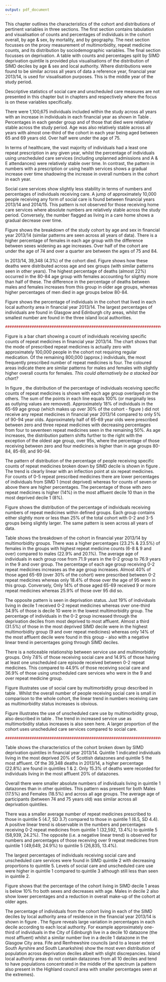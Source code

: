 ```yaml
---
output: pdf_document
---
```


\chapter{Results - Descriptive statistics}\label{ch:results-1}
\thispagestyle{empty}

This chapter outlines the characteristics of the cohort and distributions of pertinent variables in three sections. The first section contains tabulation and visualisation of counts and percentages of individuals in the cohort overall, by age & sex, by mortality, and by geography.  The next section focusses on the proxy measurement of multimorbidity, repeat medicine counts, and its distribution by sociodemographic variables. The final section focusses on deprivation. A table with counts and percentages split by SIMD deprivation quintile is provided plus visualisations of the distribution of SIMD deciles by age & sex and local authority. Where distributions were found to be similar across all years of data a reference year, financial year 2013/14, is used for visualisation purposes. This is the middle year of the study period. 

Descriptive statistics of social care and unscheduled care measures are not presented in this chapter but in chapters \ref{ch:res2} and \ref{ch:res-3} respectively where the focus is on these variables specifically. 

\section{Age, sex, mortality, and geography}\label{sec:results1-descr}

\subsection{Participants}\label{subsec:results1-particp}

\begin{table}[h]
\centering
\resizebox{\textwidth}{!}{%
\begin{threeparttable}
\begin{tabular}{@{}llrrrrr@{}}
\toprule
\textbf{Variable} & \textbf{Value} & \textbf{2011/12} & \textbf{2012/13} & \textbf{2013/14} & \textbf{2014/15} & \textbf{2015/16} \\ \midrule
\textbf{N in cohort} &  & 870896 & 895100 & 908295 & 920639 & 924325 \\
\textbf{N died} &  & 35870 (4.1) & 41701 (4.7) & 39348 (4.3) & 42365 (4.6) & 37992 (4.1) \\
\textbf{Sex} & Male & 382585 (43.9) & 395922 (44.2) & 404480 (44.5) & 412115 (44.8) & 415953 (45.0) \\
\textbf{} & Female & 488311 (56.1) & 499178 (55.8) & 503815 (55.5) & 508524 (55.2) & 508372 (55.0) \\
\textbf{Age (years)} & Mean (SD) & 74.8 (7.4) & 74.7 (7.4) & 74.7 (7.4) & 74.7 (7.4) & 74.7 (7.4) \\
\textbf{Age group (years)} & 65-69 & 256761 (29.5) & 269042 (30.1) & 274946 (30.3) & 278705 (30.3) & 282554 (30.6) \\
\textbf{} & 70-74 & 206129 (23.7) & 208829 (23.3) & 211466 (23.3) & 214387 (23.3) & 215897 (23.4) \\
\textbf{} & 75-79 & 170452 (19.6) & 173474 (19.4) & 175400 (19.3) & 176745 (19.2) & 175279 (19.0) \\
\textbf{} & 80-84 & 124677 (14.3) & 127606 (14.3) & 128500 (14.1) & 130151 (14.1) & 130131 (14.1) \\
\textbf{} & 85-89 & 73698 (8.5) & 74937 (8.4) & 75990 (8.4) & 77619 (8.4) & 77699 (8.4) \\
\textbf{} & 90-94 & 30732 (3.5) & 32711 (3.7) & 33710 (3.7) & 34150 (3.7) & 33432 (3.6) \\
\textbf{} & 95 plus & 8447 (1.0) & 8501 (0.9) & 8283 (0.9) & 8882 (1.0) & 9333 (1.0) \\
\textbf{N with  \textgreater{}=1 repeat medicine} &  & 775627 (89.1) & 795495 (88.9) & 807924 (88.9) & 818667 (88.9) & 821813 (88.9) \\
\textbf{Receiving social care} &  & 89769 (10.3) & 99111 (11.1) & 98361 (10.8) & 125619 (13.6) & 125367 (13.6) \\
\textbf{Receiving home care} &  & 41642 (4.8) & 42149 (4.7) & 42746 (4.7) & 42232 (4.6) & 41172 (4.5) \\
\textbf{Resident in care home} &  & 36513 (4.4) & 33292 (4.0) & 31397 (3.7) & 29089 (3.3) & 28136 (3.2) \\
\textbf{\textgreater{}= 1 USC episode} &  & 259137 (29.8) & 272574 (30.5) & 270872 (29.8) & 289504 (31.4) & 285013 (30.8) \\
\textbf{\textgreater{}=1 hospital admission} &  & 133153 (15.3) & 141868 (15.8) & 141745 (15.6) & 147757 (16.0) & 145741 (15.8) \\
\textbf{\textgreater{}=1 A \& E attendance} &  & 172747 (19.8) & 181728 (20.3) & 184100 (20.3) & 190563 (20.7) & 185736 (20.1) \\ \bottomrule
\end{tabular}%
\begin{tablenotes}
\item All values n(\%) unless otherwise stated 
\item \emph{Column}-wise percentages within grouped variables
\end{tablenotes}
\end{threeparttable}%
}
\caption{Characteristics of study population}
\label{tab:results1-cohorttab}
\end{table}

There were 1,100,675 individuals included within the study across all years with an increase in individuals in each financial year as shown in Table \ref{tab:results1-cohorttab}.  Percentages in each gender group and of those that died were relatively stable across the study period. Age was also relatively stable across all years with almost one-third of the cohort in each year being aged between 65 and 69 years old. Over half were under the age of 75.  

In terms of healthcare, the vast majority of individuals had a least one repeat prescription in any given year, whilst the percentage of individuals using unscheduled care services (including unplanned admissions and A & E attendances) were relatively stable over time. In contrast, the pattern in \emph{absoloute} numbers with a prescription or using health services shows a gradual increase over time shadowing the increase in overall numbers in the cohort in each year.  

Social care services show slightly less stability in terms of numbers and percentages of individuals receiving care. A jump of approximately 10,000 people receiving any form of social care is found between financial years 2013/14 and 2014/15. This pattern is not observed for those receiving home care services where absolute numbers are relatively stable across the study period. Conversely, the number flagged as living in a care home shows a gradual decrease over time.   

\FloatBarrier
\subsection{Age and sex}\label{subsec:results1-age-sex}

\begin{figure}[]
  \centering
    \includegraphics{figures/chapter-results-1/02_age_sex_plot.png}
    \caption{Age and sex distribution. N = 908,295}
    \label{fig:results1-age-sex}
\end{figure}

Figure \ref{fig:results1-age-sex} shows the breakdown of the study cohort by age and sex in financial year 2013/14 (similar patterns are seen across all years of data). There is a higher percentage of females in each age group with the difference between sexes widening as age increases. Over half of the cohort are under the age of 74 and over a quarter are between the ages of 75 and 84. 


\FloatBarrier
\subsection{Mortality}\label{subsec:results1-mortality}

\begin{figure}[h]
  \centering
    \includegraphics{figures/chapter-results-1/03_deaths_plot.png}
    \caption{Mortality. N = 39,348}
    \label{fig:results1-mortality}
\end{figure}

In 2013/14, 39,348 (4.3%) of the cohort died. Figure \ref{fig:results1-mortality} shows how these deaths were distributed across age and sex groups (with similar patterns seen in other years). The highest percentage of deaths (almost 22%) occurred in the 80-84 age group with females accounting for slightly more than half of these. The difference in the percentage of deaths between males and females increases from this group in older age groups, whereas higher percentages of men died in age groups below 80-84.


\FloatBarrier
\subsection{Local authorities}\label{subsec:results1-la}

Figure \ref{fig:results1-la} shows the percentage of individuals in the cohort that lived in each local authority area in financial year 2013/14. The largest percentages of individuals are found in Glasgow and Edinburgh city areas, whilst the smallest number are found in the three island local authorities. 

\begin{figure}[h]
  \centering
    \includegraphics{figures/chapter-results-1/04_la_count.png}
    \caption{Distribution of cohort by local authority. N = 908,295}
    \label{fig:results1-la}
\end{figure}

```r
##################################################################################################
```
\FloatBarrier
\section{Multimorbidity - repeat medicine groups}\label{sec:results1-mm-meds}
\subsection{Distribution by sex}\label{subsec:results1-meds-sex}

Figure \ref{fig:results1-meds-hist} is a bar chart showing a count of individuals receiving specific counts of repeat medicines in financial year 2013/14. The chart shows that the mode of prescribed repeat medicines is actually zero with approximately 100,000 people in the cohort not requiring regular medication. Of the remaining 800,000 (approx.) individuals, the most frequently prescribed number of repeat medicines is four. The coloured areas indicate there are similar patterns for males and females with slightly higher overall counts for females. *This could alternatively be a stacked bar chart?*

\begin{figure}[h]
  \centering
    \includegraphics{figures/chapter-results-1/10_total_meds_hist_2.png}
    \caption{Number of individuals receiving specific counts of repeat medicines. N = 908,295}
    \label{fig:results1-meds-hist}
\end{figure}

\FloatBarrier
\subsection{Percentage by age group}\label{subsec:results1-meds-age}

\begin{figure}[h]
  \centering
    \includegraphics{figures/chapter-results-1/12_meds_age_count_plot.png}
    \caption{Repeat medicine proportion by age group}
    \label{fig:results1-meds-age-grp}
\end{figure}

In figure \ref{fig:results1-meds-age-grp}, the distribution of the percentage of individuals receiving specific counts of repeat medicines is shown with each age group overlayed on the others. The sum of the points in each line equals 100% (or marginally less as outlying values are removed). Approximately 18% of individuals in the 65-69 age group (which makes up over 30% of the cohort - figure \ref{fig:results1-age-sex}) did not receive any repeat medicines in financial year 2013/14 compared to only 5% of 90-94 year olds. Approximately half of 65-69 year olds were prescribed between zero and three repeat medicines with decreasing percentages from four to seventeen repeat medicines seen in the remaining 50%. As age increases, the distribution pattern shifts further to the right with the exception of the oldest age group, over 95s, where the percentage of those receiving between zero and four medicines is higher than in age groups 80-84, 85-89, and 90-94. 

\FloatBarrier
\subsection{Percentage by deprivation}\label{subsec:results1-meds-simd}

\begin{figure}[h]
  \centering
    \includegraphics{figures/chapter-results-1/11_meds_simd_count_plot.png}
    \caption{Repeat medicine proportion by SIMD decile}
    \label{fig:results1-meds-simd}
\end{figure}

The pattern of distribution of the percentage of people receiving specific counts of repeat medicines broken down by SIMD decile is shown in figure \ref{fig:results1-meds-simd}. The trend is clearly linear with an inflection point at six repeat medicines. For counts of 0-5 repeat prescribed medicines there are lower percentages of individuals from SIMD 1 (most deprived) whereas for counts of seven or above there are higher percentages. The percentage of those with zero repeat medicines is higher (14%) in the most affluent decile 10 than in the most deprived decile 1 (8%). 

\FloatBarrier
\subsection{Multimorbidity (repeat medicine) groups}\label{subsec:results1-meds}

\begin{figure}[h]
  \centering
    \includegraphics{figures/chapter-results-1/08_pis_group_plot.png}
    \caption{Distribution of repeat medicines by group (labelling needs changed)}
    \label{fig:results1-meds-grp}
\end{figure}

Figure \ref{fig:results1-meds-grp} shows the distribution of the percentage of individuals receiving numbers of repeat medicines within defined groups. Each group contains either slightly more or less than 25% of the total cohort with 0-2 and 3-5 groups being slightly larger. The same pattern is seen across all years of data.

\begin{table}[]
\centering
\resizebox{\textwidth}{!}{%
\begin{threeparttable}
\begin{tabular}{@{}llrrrrr@{}}
\toprule
\textbf{Variable} & \textbf{Value} & \textbf{\begin{tabular}[c]{@{}r@{}}Repeat Meds:\\ 0-2\end{tabular}} & \textbf{\begin{tabular}[c]{@{}r@{}}Repeat Meds:\\ 3-5\end{tabular}} & \textbf{\begin{tabular}[c]{@{}r@{}}Repeat Meds:\\ 6-8\end{tabular}} & \textbf{\begin{tabular}[c]{@{}r@{}}Repeat Meds:\\ 9 plus\end{tabular}} & \textbf{Total} \\ \midrule
\textbf{Sex} & Male & 114587 (28.3) & 116021 (28.7) & 92542 (22.9) & 81330 (20.1) & 404480 \\
\textbf{} & Female & 128812 (25.6) & 139958 (27.8) & 116708 (23.2) & 118337 (23.5) & 503815 \\
\textbf{Mortality} & Dead & 11033 (28.0) & 9163 (23.3) & 8145 (20.7) & 11007 (28.0) & 39348 \\
\textbf{} & Alive & 232366 (26.7) & 246816 (28.4) & 201105 (23.1) & 188660 (21.7) & 868947 \\
\textbf{Age} & Mean (SD) & 71.9 (6.5) & 74.4 (7.3) & 76.2 (7.6) & 76.9 (7.5) &  \\
\textbf{Age grop} & 65-69 & 109385 (39.8) & 79387 (28.9) & 47733 (17.4) & 38441 (14.0) & 274946 \\
\textbf{} & 70-74 & 60865 (28.8) & 62884 (29.7) & 46143 (21.8) & 41574 (19.7) & 211466 \\
\textbf{} & 75-79 & 35600 (20.3) & 49618 (28.3) & 45250 (25.8) & 44932 (25.6) & 175400 \\
\textbf{} & 80-84 & 20506 (16.0) & 34127 (26.6) & 35731 (27.8) & 38136 (29.7) & 128500 \\
\textbf{} & 85-89 & 10772 (14.2) & 19150 (25.2) & 22039 (29.0) & 24029 (31.6) & 75990 \\
\textbf{} & 90-94 & 4745 (14.1) & 8582 (25.5) & 9972 (29.6) & 10411 (30.9) & 33710 \\
\textbf{} & 95 plus & 1526 (18.4) & 2231 (26.9) & 2382 (28.8) & 2144 (25.9) & 8283 \\
\textbf{SIMD decile} & 1 & 15032 (19.1) & 19109 (24.3) & 19726 (25.1) & 24730 (31.5) & 78597 \\
\textbf{} & 2 & 17560 (20.5) & 21864 (25.5) & 21378 (24.9) & 24919 (29.1) & 85721 \\
\textbf{} & 3 & 20158 (21.2) & 25362 (26.7) & 23823 (25.0) & 25786 (27.1) & 95129 \\
\textbf{} & 4 & 22929 (23.8) & 26458 (27.5) & 23302 (24.2) & 23519 (24.4) & 96208 \\
\textbf{} & 5 & 25318 (26.0) & 27504 (28.3) & 22736 (23.4) & 21673 (22.3) & 97231 \\
\textbf{} & 6 & 28038 (28.8) & 28081 (28.8) & 21909 (22.5) & 19462 (20.0) & 97490 \\
\textbf{} & 7 & 28107 (30.4) & 27125 (29.3) & 20247 (21.9) & 17025 (18.4) & 92504 \\
\textbf{} & 8 & 27318 (30.9) & 26338 (29.8) & 19155 (21.6) & 15718 (17.8) & 88529 \\
\textbf{} & 9 & 28098 (31.7) & 27041 (30.5) & 18956 (21.4) & 14465 (16.3) & 88560 \\
\textbf{} & 10 & 30841 (34.9) & 27097 (30.7) & 18018 (20.4) & 12370 (14.0) & 88326 \\
\textbf{Any form of social care} & No Social Care & 235947 (29.1) & 236930 (29.3) & 181564 (22.4) & 155493 (19.2) & 809934 \\
\textbf{} & Social Care & 7452 (7.6) & 19049 (19.4) & 27686 (28.1) & 44174 (44.9) & 98361 \\
\textbf{Any USC episode} & No USC & 203026 (31.9) & 195075 (30.6) & 139718 (21.9) & 99604 (15.6) & 637423 \\
\textbf{} & USC & 40373 (14.9) & 60904 (22.5) & 69532 (25.7) & 100063 (36.9) & 270872 \\ \bottomrule
\end{tabular}%
\begin{tablenotes}
\item All values n(\%) unless otherwise stated 
\item \emph{Row}-wise percentages within grouped variables
\end{tablenotes}
\end{threeparttable}%
}
\caption{Cohort 2013/14 by Multimorbidity (repeat medicine) groups}
\label{tab:res1-mmgroups}
\end{table}


Table \ref{tab:res1-mmgroups} shows the breakdown of the cohort in financial year 2013/14 by multimorbidity groups. There was a higher percentages (23.2% & 23.5%) of females in the groups with highest repeat medicine counts (6-8 & 9 and over) compared to males (22.9% and 20.1%). The average age of individuals in each group rose from 71.9 years in the 0-2 group to 76.9 years in the 9 and over group. The percentage of each age group receiving 0-2 repeat medicines increases as the age group increases. Almost 40% of those aged 65-69 (over 30% of the cohort) were prescribed between 0-2 repeat medicines whereas only 18.4% of those over the age of 95 were in this group. Conversely, Only 14% of those aged 65-69 received 9 or more repeat medicines whereas 25.9% of those over 95 did so. 

The opposite pattern is seen in deprivation status. Just 19% of individuals living in decile 1 received 0-2 repeat medicines whereas over one-third 34.9% of those is decile 10 were in the lowest multimorbidity group. The percentage of individuals in the 0-2 group increased through the deprivation deciles from most deprived to most affluent. Almost a third (31.5%) of those in the most deprived SIMD decile were in the highest multimorbidity group (9 and over repeat medicines) whereas only 14% of the most affluent decile were found in this group - also with a negative linear trend in percentages going through SIMD deciles. 

There is a noticeable relationship between service use and multimorbidity groups. Only 7.6% of those receiving social care and 14.9% of those having at least one unscheduled care episode received between 0-2 repeat medicines. This compared to 44.9% of those receiving social care and 36.9% of those using unscheduled care services who were in the 9 and over repeat medicine group. 

\begin{figure}[h]
  \centering
    \includegraphics[width= 0.8\textwidth]{figures/chapter-results-1/19_meds_scs_plot.png}
    \caption{Count of repeat medicine groups, by receipt of social care. 2013/14}
    \label{fig:res2-meds}
\end{figure}

Figure \ref{fig:res2-meds} illustrates use of social care by multimorbidity group described in table \ref{tab:res1-mmgroups}. Whilst the overall number of people receiving social care is small in comparison to the whole cohort, the linear trend in numbers receiving care as multimorbidity status increases is obvious.

\begin{figure}[h]
  \centering
    \includegraphics[width= 0.8\textwidth]{figures/chapter-results-1/15_meds_usc_plot.png}
    \caption{Count of repeat medicine groups, by use of USC. 2013/14}
    \label{fig:res3-meds}
\end{figure}

Figure \ref{fig:res3-meds} illustrates the use of unscheduled care use by multimorbidity group, also described in table \ref{tab:res1-mmgroups}. The trend in increased service use as multimorbidity status increases is also seen here. A larger proportion of the cohort uses unscheduled care services compared to social care. 


```r
##################################################################################################
```

\FloatBarrier
\section{Deprivation}\label{sec:results1-deprivation}


\subsection{Participants}\label{subsec:dep-parps}

\begin{table}[h]
\centering
\resizebox{\textwidth}{!}{%
\begin{threeparttable}
\begin{tabular}{@{}llrrrrrr@{}}
\toprule
\textbf{Variable} & \textbf{Value} & \textbf{\begin{tabular}[c]{@{}r@{}}Quintile 1\\ (most deprived) \end{tabular}} & \textbf{Quintile 2} & \textbf{Quintile 3} & \textbf{Quintile 4} & \textbf{\begin{tabular}[c]{@{}r@{}}Quintile 5\\ (most affluent) \end{tabular}} & \textbf{Total} \\ \midrule
\textbf{Mortality} & Died & 8959 (22.8) & 8962 (22.8) & 8349 (21.2) & 7046 (17.9) & 6032 (15.3) & 39348 \\
\textbf{Sex} & Male & 70907 (17.5) & 83011 (20.5) & 87587 (21.7) & 82626 (20.4) & 80349 (19.9) & 404480 \\
\textbf{} & Female & 93411 (18.5) & 108326 (21.5) & 107134 (21.3) & 98407 (19.5) & 96537 (19.2) & 503815 \\
\textbf{Age} & Mean (SD) & 74.7 (7.3) & 74.9 (7.4) & 74.6 (7.4) & 74.5 (7.5) & 74.6 (7.5) &  \\
\textbf{Age group} & 65-69 & 47882 (17.4) & 55306 (20.1) & 59210 (21.5) & 57137 (20.8) & 55411 (20.2) & 274946 \\
\textbf{} & 70-74 & 38889 (18.4) & 44234 (20.9) & 45917 (21.7) & 42256 (20.0) & 40170 (19.0) & 211466 \\
\textbf{} & 75-79 & 32993 (18.8) & 38296 (21.8) & 37087 (21.1) & 33792 (19.3) & 33232 (18.9) & 175400 \\
\textbf{} & 80-84 & 24116 (18.8) & 28154 (21.9) & 27036 (21.0) & 24593 (19.1) & 24601 (19.1) & 128500 \\
\textbf{} & 85-89 & 13441 (17.7) & 16486 (21.7) & 16187 (21.3) & 14771 (19.4) & 15105 (19.9) & 75990 \\
\textbf{} & 90-94 & 5662 (16.8) & 7211 (21.4) & 7453 (22.1) & 6728 (20.0) & 6656 (19.7) & 33710 \\
\textbf{} & 95 plus & 1335 (16.1) & 1650 (19.9) & 1831 (22.1) & 1756 (21.2) & 1711 (20.7) & 8283 \\
\textbf{Total repeat medicines} & Mean (SD) & 6.5 (4.4) & 6 (4.2) & 5.4 (4.1) & 5 (3.9) & 4.7 (3.7) &  \\
\textbf{Medicines group} & 0-2 & 32592 (13.4) & 43087 (17.7) & 53356 (21.9) & 55425 (22.8) & 58939 (24.2) & 243399 \\
\textbf{} & 3-5 & 40973 (16.0) & 51820 (20.2) & 55585 (21.7) & 53463 (20.9) & 54138 (21.1) & 255979 \\
\textbf{} & 6-8 & 41104 (19.6) & 47125 (22.5) & 44645 (21.3) & 39402 (18.8) & 36974 (17.7) & 209250 \\
\textbf{} & over 9 & 49649 (24.9) & 49305 (24.7) & 41135 (20.6) & 32743 (16.4) & 26835 (13.4) & 199667 \\
\textbf{Receiving social care} &  & 23633 (24.0) & 25467 (25.9) & 20380 (20.7) & 15749 (16.0) & 13132 (13.4) & 98361 \\
\textbf{Receiving home care} &  & 10206 (23.9) & 11145 (26.1) & 8843 (20.7) & 6920 (16.2) & 5632 (13.2) & 42746 \\
\textbf{\textgreater{}=1 episode USC} &  & 58410 (21.6) & 61517 (22.7) & 55668 (20.6) & 49048 (18.1) & 46229 (17.1) & 270872 \\
\textbf{\textgreater{}=1 hospital admission} &  & 32936 (23.2) & 33390 (23.6) & 29349 (20.7) & 24360 (17.2) & 21710 (15.3) & 141745 \\
\textbf{\textgreater{}=1 A \& E episode} &  & 42587 (23.1) & 43166 (23.4) & 36376 (19.8) & 31184 (16.9) & 30787 (16.7) & 184100 \\ \bottomrule
\end{tabular}%
\begin{tablenotes}
\item All values n(\%) unless otherwise stated 
\item \emph{Row}-wise percentages within grouped variables
\end{tablenotes}
\end{threeparttable}%
}
\caption{Characteristics of study population by deprivation quintile 2013/14. N = 908,295}
\label{tab:results1-deprivation}
\end{table}

Table \ref{tab:results1-deprivation} shows the characteristics of the cohort broken down by SIMD deprivation quintiles in financial year 2013/14. Quintile 1 indicated individuals living in the most deprived 20% of Scottish datazones and quintile 5 the most affluent. Of the 39,348 deaths in 2013/14, a higher percentage (22.8%) are found in quintiles 1 & 2. Only 15.3% of deaths were recorded for individuals living in the most affluent 20% of datazones. 

Overall there were smaller absolute numbers of individuals living in quintile 1 datazones than in other quintiles. This pattern was present for both Males (17.5%) and Females (18.5%) and across all age groups. The average age of participants (between 74 and 75 years old) was similar across all deprivation quintiles. 

There was a smaller average number of repeat medicines prescribed to those in quintile 5 (4.7, SD 3.7) compared to those in quintile 1 (6.5, SD 4.4). A positive linear trend is observable in the numbers and percentages receiving 0-2 repeat medicines from quintile 1 (32,592, 13.4%) to quintile 5 (58,939, 24.2%). The opposite (i.e. a negative linear trend) is observed for numbers and percentages of those receiving over 9 repeat medicines from quintile 1 (49,649, 24.9%) to quintile 5 (26,835, 13.4%). 

The largest percentages of individuals receiving social care and unscheduled care services were found in SIMD quintile 2 with decreasing proportions to quintile 5. Levels of social care and unscheduled care use were higher in quintile 1 compared to quintile 3 although still less than seen in quintile 2. 

\FloatBarrier
\subsection{Deprivation by age and sex}\label{subsec:dep-agesex}

\begin{figure}[h]
  \centering
    \includegraphics{figures/chapter-results-1/age_sex_simd_plot.png}
    \caption{Breakdown of population by age group, sex, and SIMD decile (Decile 1 - most deprived)}
    \label{fig:results1-age_simd}
\end{figure}

Figure \ref{fig:results1-age_simd} shows that the percentage of the cohort living in SIMD decile 1 areas is below 10% fro both sexes and decreases with age. Males in decile 2 also show lower percentages and a reduction in overall make-up of the cohort at older ages.  

\FloatBarrier
\subsection{Deprivation by local authority}\label{subsec:dep-la}

The percentage of individuals from the cohort living in each of the SIMD deciles by local authority area of residence in the financial year 2013/14 is shown in figure \ref{fig:results1-la-simd}. The figure reveals large variation in percentages in each decile according to each local authority. For example approximately one-third of individuals in the City of Edinburgh live in a decile 10 datazone (the most affluent) whilst a similar number live in a decile 1 datazone in the Glasgow City area. Fife and Renfrewshire councils (and to a lesser extent South Ayrshire and South Lanarkshire) show the most even distribution of population across deprivation deciles albeit with slight discrepancies. Island local authority areas do not contain datazones from all 10 deciles and tend to have populations concentrated in the middle of the spectrum (a pattern also present in the Highland council area with smaller percentages seen at the extremes).    

\begin{figure}[h]
  \centering
    \includegraphics{figures/chapter-results-1/05_simd_la.png}
    \caption{Distribution of cohort by local authority and SIMD decile (Decile 1 - most deprived)}
    \label{fig:results1-la-simd}
\end{figure}


